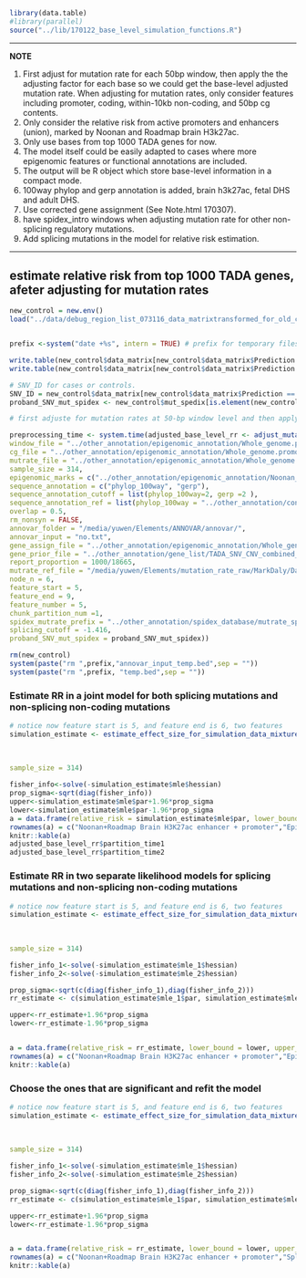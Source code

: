 

```r
library(data.table)
#library(parallel)
source("../lib/170122_base_level_simulation_functions.R")
```

***
**NOTE**

1. First adjust for mutation rate for each 50bp window, then apply the the adjusting factor for each base so we could get the base-level adjusted mutation rate. When adjusting for mutation rates, only consider features including promoter, coding, within-10kb non-coding, and 50bp cg contents.
2. Only consider the relative risk from active promoters and enhancers (union), marked by Noonan and Roadmap brain H3k27ac. 
3. Only use bases from top 1000 TADA genes for now.
4. The model itself could be easily adapted to cases where more epigenomic features or functional annotations are included. 
5. The output will be R object which store base-level information in a compact mode.
6. 100way phylop and gerp annotation is added, brain h3k27ac, fetal DHS and adult DHS.
7. Use corrected gene assignment (See Note.html 170307).
8. have spidex_intro windows when adjusting mutation rate for other non-splicing regulatory mutations.
9. Add splicing mutations in the model for relative risk estimation.


***


## estimate relative risk from top 1000 TADA genes, afeter adjusting for mutation rates

```r
new_control = new.env()
load("../data/debug_region_list_073116_data_matrixtransformed_for_old_code.Rdata", new_control) # this Rdata has spedix info


prefix <-system("date +%s", intern = TRUE) # prefix for temporary files that will be deleted at the end of the pipeline

write.table(new_control$data_matrix[new_control$data_matrix$Prediction == "dnv_proband" & new_control$data_matrix$Type == "SNV",c(1,2,3,7)], paste(prefix,"temp.bed",sep = ""), col.names = FALSE, row.names = FALSE, sep = "\t", quote = FALSE)
write.table(new_control$data_matrix[new_control$data_matrix$Prediction == "dnv_proband" ,c(1:5,8,7)], paste(prefix,"annovar_input_temp.bed",sep = ""), col.names = FALSE, row.names = FALSE, sep = "\t", quote = FALSE)

# SNV_ID for cases or controls. 
SNV_ID = new_control$data_matrix[new_control$data_matrix$Prediction == "dnv_proband" & new_control$data_matrix$Type == "SNV",c(1,2,3,7)]$ID
proband_SNV_mut_spidex <- new_control$mut_spedix[is.element(new_control$mut_spedix$index, SNV_ID),] # this will be paseed as an argument to the function below

# first adjuste for mutation rates at 50-bp window level and then apply the scaling factor to each base of noncoding regions of selected top percentage of TADA genes.

preprocessing_time <- system.time(adjusted_base_level_rr <- adjust_mutation_rate_window_to_base_compact_more_feature_splicing_hybrid(mut_file = paste(prefix,"temp.bed",sep = ""),
window_file = "../other_annotation/epigenomic_annotation/Whole_genome.promoter_yanyu_10kb_exons_introns_with_spidex_no_na_genes.50bp_window.bed",
cg_file = "../other_annotation/epigenomic_annotation/Whole_genome.promoter_yanyu_10kb_exons_introns_with_spidex_no_na_genes.50bp_window.bed.fasta.cg",
mutrate_file = "../other_annotation/epigenomic_annotation/Whole_genome.promoter_yanyu_10kb_exons_introns_with_spidex_no_na_genes.50bp_window.bed.mutrate",
sample_size = 314,
epigenomic_marks = c("../other_annotation/epigenomic_annotation/Noonan_brain_roadmap_union.bed","../other_annotation/epigenomic_annotation/Epigenome_E081_E082_intersection.bed","../other_annotation/epigenomic_annotation/encode_DHS_union.bed"),
sequence_annotation = c("phylop_100way", "gerp"), 
sequence_annotation_cutoff = list(phylop_100way=2, gerp =2 ), 
sequence_annotation_ref = list(phylop_100way = "../other_annotation/conservation_annotation/hg19.100way.phyloP100way.bw", gerp = "../other_annotation/conservation_annotation/hg19_gerp_score.bw"),
overlap = 0.5,
rm_nonsyn = FALSE,
annovar_folder = "/media/yuwen/Elements/ANNOVAR/annovar/",
annovar_input = "no.txt",
gene_assign_file = "../other_annotation/epigenomic_annotation/Whole_genome.promoter_yanyu_10kb_exons_no_utr_no_na_genes.50bp_window.bed_genename_corrected.bed",
gene_prior_file = "../other_annotation/gene_list/TADA_SNV_CNV_combined_Feb7_tadaname_null_PPA_p0_0.94.txt",
report_proportion = 1000/18665,
mutrate_ref_file = "/media/yuwen/Elements/mutation_rate_raw/MarkDaly/Daly_mutrate.bw",
node_n = 6,
feature_start = 5,
feature_end = 9,
feature_number = 5, 
chunk_partition_num =1,
spidex_mutrate_prefix = "../other_annotation/spidex_database/mutrate_spedix_score_by_chr/lower_10pct_-1.416/spidex_public_noncommercial_v1_0_collapse_unique_base.extended_3bp.bed.fasta.trinuc.mutrate_with_spedix_gene.lower_10pct",
splicing_cutoff = -1.416,
proband_SNV_mut_spidex = proband_SNV_mut_spidex))

rm(new_control)
system(paste("rm ",prefix,"annovar_input_temp.bed",sep = ""))
system(paste("rm ",prefix, "temp.bed",sep = ""))

```


### Estimate RR in a joint model for both splicing mutations and non-splicing non-coding mutations

```r
# notice now feature start is 5, and feature end is 6, two features 
simulation_estimate <- estimate_effect_size_for_simulation_data_mixture_with_categorization_for_compact_data_splicing_hybrid(data = adjusted_base_level_rr$base_info, 
                                                                                                                             splicing_data = adjusted_base_level_rr$splicing_info,
                                                                                                                             non_splicing_features = c(1,2,3,4,5), 
                                                                                                                             gene_prior_file  = "../other_annotation/gene_list/TADA_SNV_CNV_combined_Feb7_tadaname_null_PPA_p0_0.94.txt",
sample_size = 314)

fisher_info<-solve(-simulation_estimate$mle$hessian)
prop_sigma<-sqrt(diag(fisher_info))
upper<-simulation_estimate$mle$par+1.96*prop_sigma
lower<-simulation_estimate$mle$par-1.96*prop_sigma
a = data.frame(relative_risk = simulation_estimate$mle$par, lower_bound = lower, upper_bournd = upper)
rownames(a) = c("Noonan+Roadmap Brain H3K27ac enhancer + promoter","Epigenome_DHS", "ENCODE_DHS", "Phylop>2", "Gerp>2","Splicing")
knitr::kable(a)
adjusted_base_level_rr$partition_time1
adjusted_base_level_rr$partition_time2

```


### Estimate RR in two separate likelihood models for splicing mutations and non-splicing non-coding mutations

```r
# notice now feature start is 5, and feature end is 6, two features 
simulation_estimate <- estimate_effect_size_for_simulation_data_mixture_with_categorization_for_compact_data_splicing_hybrid_v2(data = adjusted_base_level_rr$base_info, 
                                                                                                                             splicing_data = adjusted_base_level_rr$splicing_info,
                                                                                                                             non_splicing_features = c(1,2,3,4,5), 
                                                                                                                             gene_prior_file  = "../other_annotation/gene_list/TADA_SNV_CNV_combined_Feb7_tadaname_null_PPA_p0_0.94.txt",
sample_size = 314)

fisher_info_1<-solve(-simulation_estimate$mle_1$hessian)
fisher_info_2<-solve(-simulation_estimate$mle_2$hessian)

prop_sigma<-sqrt(c(diag(fisher_info_1),diag(fisher_info_2)))
rr_estimate <- c(simulation_estimate$mle_1$par, simulation_estimate$mle_2$par)

upper<-rr_estimate+1.96*prop_sigma
lower<-rr_estimate-1.96*prop_sigma


a = data.frame(relative_risk = rr_estimate, lower_bound = lower, upper_bournd = upper)
rownames(a) = c("Noonan+Roadmap Brain H3K27ac enhancer + promoter","Epigenome_DHS", "ENCODE_DHS", "Phylop>2", "Gerp>2","Splicing")
knitr::kable(a)

```


### Choose the ones that are significant and refit the model

```r
# notice now feature start is 5, and feature end is 6, two features 
simulation_estimate <- estimate_effect_size_for_simulation_data_mixture_with_categorization_for_compact_data_splicing_hybrid_v2(data = adjusted_base_level_rr$base_info, 
                                                                                                                             splicing_data = adjusted_base_level_rr$splicing_info,
                                                                                                                             non_splicing_features = c(1), 
                                                                                                                             gene_prior_file  = "../other_annotation/gene_list/TADA_SNV_CNV_combined_Feb7_tadaname_null_PPA_p0_0.94.txt",
sample_size = 314)

fisher_info_1<-solve(-simulation_estimate$mle_1$hessian)
fisher_info_2<-solve(-simulation_estimate$mle_2$hessian)

prop_sigma<-sqrt(c(diag(fisher_info_1),diag(fisher_info_2)))
rr_estimate <- c(simulation_estimate$mle_1$par, simulation_estimate$mle_2$par)

upper<-rr_estimate+1.96*prop_sigma
lower<-rr_estimate-1.96*prop_sigma


a = data.frame(relative_risk = rr_estimate, lower_bound = lower, upper_bournd = upper)
rownames(a) = c("Noonan+Roadmap Brain H3K27ac enhancer + promoter","Splicing")
knitr::kable(a)

```
